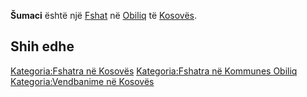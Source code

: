 {{Fshat në Kosovës
 | Emri                = Šumaci
| srp_N_name = Šumaci
| srp_N_FULL_NAME_RO = Šumaci
| srp_N_FULL_NAME_ND_RO = Sumaci
| srp_N_SORT_NAME_RG = SUMACI
| srp_N_FULL_NAME_RG = Šumaci
| srp_N_FULL_NAME_ND_RG = Sumaci

 | Emri (Rasa dhanore) = 
 | Figura              = 
 | Shteti              = Kosovo
 | Komuna              = Obiliq
 | Kodi postar         = 
 | Sipërfaqja          = 

 | Popullsia           = 

 | Regj. i popullsisë  = 
 | Dend. e popullsisë  = 
 | Faqja zyrtare       = 
 <!--- Koordinatat ----> 
 | Gjerësia            = 42.59243
 | Gjatësia            = 21.451131
 | Lartësia            = 
}}
'''Šumaci''' është një [[Fshat]] në [[Obiliq]] të [[Kosovës]].

<!-- == Gjeografia == -->
<!-- == Historia == -->
<!-- == Demografia == -->
== Shih edhe ==
{{Komuna Obiliq}}
{{Kosovo-Administrata-Cung}}

[[Kategoria:Fshatra në Kosovës]]
[[Kategoria:Fshatra në Kommunes Obiliq]]
[[Kategoria:Vendbanime në Kosovës]]